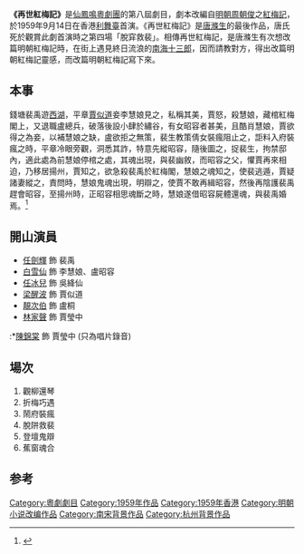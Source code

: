 '''《再世紅梅記》'''是[[仙鳳鳴粵劇團|仙鳳鳴粵劇團]]的第八屆劇目，劇本改編自[[明朝|明朝]][[周朝俊|周朝俊]]之[[紅梅記|紅梅記]]，於1959年9月14日在香港[[利舞臺|利舞臺]]首演。《再世紅梅記》是[[唐滌生|唐滌生]]的最後作品，唐氏死於觀賞此劇首演時之第四場「脫穽救裴」。相傳再世紅梅記，是唐滌生有次想改篇明朝紅梅記時，在街上遇見終日流浪的[[南海十三郎|南海十三郎]]，因而請教對方，得出改篇明朝紅梅記靈感，而改篇明朝紅梅記寫下來。

==本事==
錢塘裴禹遊[[西湖|西湖]]，平章[[賈似道|賈似道]]妾李慧娘見之，私稱其美，賈怒，殺慧娘，藏棺紅梅閣上，又退職盧總兵，破落後設小肆於繡谷，有女昭容者甚美，且酷肖慧娘，賈欲得之為妾，以補慧娘之缺，盧欲拒之無策，裴生教策倩女裝瘋阻止之，詎料入府裝瘋之時，平章冷眼旁觀，洞悉其詐，特意先縱昭容，隨後圖之，捉裴生，拘禁邸內，適此處為前慧娘停棺之處，其魂出現，與裴幽敘，而昭容之父，懼賈再來相迫，乃移居揚州，賈知之，欲急殺裴禹於紅梅閣，慧娘之魂知之，使裴逃遁，賈疑諸妻縱之，責問時，慧娘鬼魂出現，明辯之，使賈不敢再緝昭容，然後再陰護裴禹趕會昭容，至揚州時，正昭容相思魂斷之時，慧娘遂借昭容屍體還魂，與裴禹婚焉。<ref>{{Cite web |url=http://www.cuhkcoic.hk/?a=doc&id=11723 |title=劇目本事《再世紅梅記》 |access-date=2016-11-17 |archive-url=https://web.archive.org/web/20161118040744/http://www.cuhkcoic.hk/?a=doc&id=11723 |archive-date=2016-11-18 |dead-url=yes }}</ref>

==開山演員==
*[[任劍輝|任劍輝]] 飾 裴禹
*[[白雪仙|白雪仙]] 飾 李慧娘、盧昭容
*[[任冰兒|任冰兒]] 飾 吳絳仙
*[[梁醒波|梁醒波]] 飾 賈似道
*[[靚次伯|靚次伯]] 飾 盧桐
*[[林家聲|林家聲]] 飾 賈瑩中
:*[[陳錦棠|陳錦棠]] 飾 賈瑩中 (只為唱片錄音)

==場次==
# 觀柳還琴
# 折梅巧遇
# 鬧府裝瘋
# 脫阱救裴
# 登壇鬼辯
# 蕉窗魂合

==参考==
{{Reflist|25em}}

[[Category:粵劇劇目|Category:粵劇劇目]]
[[Category:1959年作品|Category:1959年作品]]
[[Category:1959年香港|Category:1959年香港]]
[[Category:明朝小说改编作品|Category:明朝小说改编作品]]
[[Category:南宋背景作品|Category:南宋背景作品]]
[[Category:杭州背景作品|Category:杭州背景作品]]